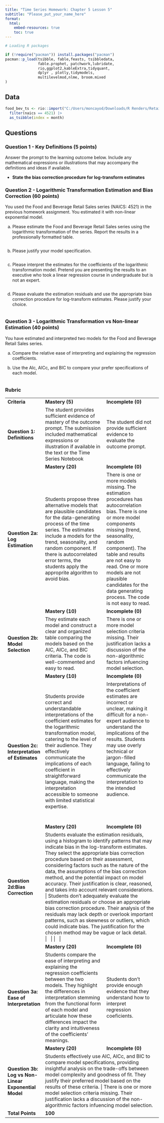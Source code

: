 ---
title: "Time Series Homework: Chapter 5 Lesson 5"
subtitle: "Please_put_your_name_here"
format: 
  html:
    embed-resources: true
    toc: true
---

```{r, echo=FALSE, message=FALSE, warning=FALSE}

# Loading R packages

if (!require("pacman")) install.packages("pacman")
pacman::p_load(tsibble, fable,feasts, tsibbledata,
               fable.prophet, patchwork,lubridate, 
               rio,ggplot2,kableExtra,tidyquant, 
               dplyr , plotly,tidymodels, 
               multilevelmod,nlme, broom.mixed
)
```

## Data

```{r, message=FALSE}


food_bev_ts <- rio::import("C:/Users/moncayod/Downloads/R Renders/Retail Data/retail_by_business_type.parquet") |>
  filter(naics == 4521) |>
  as_tsibble(index = month)

```

## Questions

### Question 1 - Key Definitions (5 points)

Answer the prompt to the learning outcome below. Include any mathematical expressions or illustrations that may accompany the definitions and ideas if available.

::: {.callout-note title="Answer" icon="false"}
-   **State the bias correction procedure for log-transform estimates** <!-- Delete this and put your answer here. -->
:::

### Question 2 - Logarithmic Transformation Estimation and Bias Correction (60 points)

You used the Food and Beverage Retail Sales series (NAICS: 4521) in the previous homework assignment. You estimated it with non-linear exponential model.

a)  Please estimate the Food and Beverage Retail Sales series using the logarithmic transformation of the series. Report the results in a professionally formatted table.

::: {.callout-note title="Answer" icon="false"}
```{r}



```
:::

b)  Please justify your model specification.

::: {.callout-note title="Answer" icon="false"}
```{r}



```

<!-- Delete this and put your answer here. The three colons mark the end of your answer. -->
:::

c)  Please interpret the estimates for the coefficients of the logarithmic transformation model. Pretend you are presenting the results to an executive who took a linear regression course in undergraduate but is not an expert.

::: {.callout-note title="Answer" icon="false"}
```{r}



```

<!-- Delete this and put your answer here. The three colons mark the end of your answer. -->
:::

d)  Please evaluate the estimation residuals and use the appropriate bias correction procedure for log-transform estimates. Please justify your choice.

::: {.callout-note title="Answer" icon="false"}
```{r}



```

<!-- Delete this and put your answer here. The three colons mark the end of your answer. -->
:::

### Question 3 - Logarithmic Transformation vs Non-linear Estimation (40 points)

You have estimated and interpreted two models for the Food and Beverage Retail Sales series.

a)  Compare the relative ease of interpreting and explaining the regression coefficients.

::: {.callout-note title="Answer" icon="false"}
<!-- Delete this and put your answer here. The three colons mark the end of your answer. -->
:::

b)  Use the AIc, AICc, and BIC to compare your prefer specifications of each model.

::: {.callout-note title="Answer" icon="false"}
```{r}



```

<!-- Delete this and put your answer here. The three colons mark the end of your answer. -->
:::

### Rubric

+-----------------------------------------------------------+-------------------------------------------------------------------------------------------------------------------------------------------------------------------------------------------------------------------------------------------------------------------------------------------------------------------------------------------------------------------------------------------------------------------------------------------------------------------+-------------------------------------------------------------------------------------------------------------------------------------------------------------------------------------------------------------------------------------------------------------------------------------------------------------------------------------------+
| **Criteria**                                              | **Mastery (5)**                                                                                                                                                                                                                                                                                                                                                                                                                                                   | **Incomplete (0)**                                                                                                                                                                                                                                                                                                                        |
+-----------------------------------------------------------+-------------------------------------------------------------------------------------------------------------------------------------------------------------------------------------------------------------------------------------------------------------------------------------------------------------------------------------------------------------------------------------------------------------------------------------------------------------------+-------------------------------------------------------------------------------------------------------------------------------------------------------------------------------------------------------------------------------------------------------------------------------------------------------------------------------------------+
| #### **Question 1: Definitions**                          | The student provides sufficient evidence of mastery of the outcome prompt. The submission included mathematical expressions or illustration if available in the text or the Time Series Notebook                                                                                                                                                                                                                                                                  | The student did not provide sufficient evidence to evaluate the outcome prompt.                                                                                                                                                                                                                                                           |
+-----------------------------------------------------------+-------------------------------------------------------------------------------------------------------------------------------------------------------------------------------------------------------------------------------------------------------------------------------------------------------------------------------------------------------------------------------------------------------------------------------------------------------------------+-------------------------------------------------------------------------------------------------------------------------------------------------------------------------------------------------------------------------------------------------------------------------------------------------------------------------------------------+
|                                                           | **Mastery (20)**                                                                                                                                                                                                                                                                                                                                                                                                                                                  | **Incomplete (0)**                                                                                                                                                                                                                                                                                                                        |
+-----------------------------------------------------------+-------------------------------------------------------------------------------------------------------------------------------------------------------------------------------------------------------------------------------------------------------------------------------------------------------------------------------------------------------------------------------------------------------------------------------------------------------------------+-------------------------------------------------------------------------------------------------------------------------------------------------------------------------------------------------------------------------------------------------------------------------------------------------------------------------------------------+
| #### **Question 2a: Log Estimation**                      | Students propose three alternative models that are plausible candidates for the data-generating process of the time series. The estimates include a models for the trend, seasonality, and random component. If there is autocorrelated error terms, the students apply the approprite algorithm to avoid bias.                                                                                                                                                   | There is one or more models missing. The estimation procedures has autocorrelation bias. There is one or more model components missing (trend, seasonality, random component). The table and results are not easy to read. One or more models are not plausible candidates for the data generating process. The code is not easy to read. |
+-----------------------------------------------------------+-------------------------------------------------------------------------------------------------------------------------------------------------------------------------------------------------------------------------------------------------------------------------------------------------------------------------------------------------------------------------------------------------------------------------------------------------------------------+-------------------------------------------------------------------------------------------------------------------------------------------------------------------------------------------------------------------------------------------------------------------------------------------------------------------------------------------+
|                                                           | **Mastery (10)**                                                                                                                                                                                                                                                                                                                                                                                                                                                  | **Incomplete (0)**                                                                                                                                                                                                                                                                                                                        |
+-----------------------------------------------------------+-------------------------------------------------------------------------------------------------------------------------------------------------------------------------------------------------------------------------------------------------------------------------------------------------------------------------------------------------------------------------------------------------------------------------------------------------------------------+-------------------------------------------------------------------------------------------------------------------------------------------------------------------------------------------------------------------------------------------------------------------------------------------------------------------------------------------+
| #### **Question 2b: Model Selection**                     | They estimate each model and construct a clear and organized table comparing the models based on the AIC, AICc, and BIC criteria. The code is well-commented and easy to read.                                                                                                                                                                                                                                                                                    | There is one or more model selection criteria missing. Their justification lacks a discussion of the non-algorithmic factors infuencing model selection.                                                                                                                                                                                  |
+-----------------------------------------------------------+-------------------------------------------------------------------------------------------------------------------------------------------------------------------------------------------------------------------------------------------------------------------------------------------------------------------------------------------------------------------------------------------------------------------------------------------------------------------+-------------------------------------------------------------------------------------------------------------------------------------------------------------------------------------------------------------------------------------------------------------------------------------------------------------------------------------------+
|                                                           | **Mastery (10)**                                                                                                                                                                                                                                                                                                                                                                                                                                                  | **Incomplete (0)**                                                                                                                                                                                                                                                                                                                        |
+-----------------------------------------------------------+-------------------------------------------------------------------------------------------------------------------------------------------------------------------------------------------------------------------------------------------------------------------------------------------------------------------------------------------------------------------------------------------------------------------------------------------------------------------+-------------------------------------------------------------------------------------------------------------------------------------------------------------------------------------------------------------------------------------------------------------------------------------------------------------------------------------------+
| #### **Question 2c: Interpretation of Estimates**         | Students provide correct and understandable interpretations of the coefficient estimates for the logarithmic transformation model, catering to the level of their audience. They effectively communicate the implications of each coefficient in straightforward language, making the interpretation accessible to someone with limited statistical expertise.                                                                                                    | Interpretations of the coefficient estimates are incorrect or unclear, making it difficult for a non-expert audience to understand the implications of the results. Students may use overly technical or jargon-filled language, failing to effectively communicate the interpretation to the intended audience.\                         |
|                                                           |                                                                                                                                                                                                                                                                                                                                                                                                                                                                   | \                                                                                                                                                                                                                                                                                                                                         |
|                                                           |                                                                                                                                                                                                                                                                                                                                                                                                                                                                   | \                                                                                                                                                                                                                                                                                                                                         |
|                                                           |                                                                                                                                                                                                                                                                                                                                                                                                                                                                   | \                                                                                                                                                                                                                                                                                                                                         |
|                                                           |                                                                                                                                                                                                                                                                                                                                                                                                                                                                   | \                                                                                                                                                                                                                                                                                                                                         |
+-----------------------------------------------------------+-------------------------------------------------------------------------------------------------------------------------------------------------------------------------------------------------------------------------------------------------------------------------------------------------------------------------------------------------------------------------------------------------------------------------------------------------------------------+-------------------------------------------------------------------------------------------------------------------------------------------------------------------------------------------------------------------------------------------------------------------------------------------------------------------------------------------+
|                                                           | **Mastery (20)**                                                                                                                                                                                                                                                                                                                                                                                                                                                  | **Incomplete (0)**                                                                                                                                                                                                                                                                                                                        |
+-----------------------------------------------------------+-------------------------------------------------------------------------------------------------------------------------------------------------------------------------------------------------------------------------------------------------------------------------------------------------------------------------------------------------------------------------------------------------------------------------------------------------------------------+-------------------------------------------------------------------------------------------------------------------------------------------------------------------------------------------------------------------------------------------------------------------------------------------------------------------------------------------+
| #### **Question 2d:Bias Correction**                      | Students evaluate the estimation residuals, using a histogram to identify patterns that may indicate bias in the log-transform estimates. They select the appropriate bias correction procedure based on their assessment, considering factors such as the nature of the data, the assumptions of the bias correction method, and the potential impact on model accuracy. Their justification is clear, reasoned, and takes into account relevant considerations.	 | Students don't adequately evaluate the estimation residuals or choose an appropriate bias correction procedure. Their analysis of the residuals may lack depth or overlook important patterns, such as skewness or outliers, which could indicate bias. The justification for the chosen method may be vague or lack detail. \            |
|                                                           |                                                                                                                                                                                                                                                                                                                                                                                                                                                                   | \                                                                                                                                                                                                                                                                                                                                         |
|                                                           |                                                                                                                                                                                                                                                                                                                                                                                                                                                                   | \                                                                                                                                                                                                                                                                                                                                         |
+-----------------------------------------------------------+-------------------------------------------------------------------------------------------------------------------------------------------------------------------------------------------------------------------------------------------------------------------------------------------------------------------------------------------------------------------------------------------------------------------------------------------------------------------+-------------------------------------------------------------------------------------------------------------------------------------------------------------------------------------------------------------------------------------------------------------------------------------------------------------------------------------------+
|                                                           | **Mastery (20)**                                                                                                                                                                                                                                                                                                                                                                                                                                                  | **Incomplete (0)**                                                                                                                                                                                                                                                                                                                        |
+-----------------------------------------------------------+-------------------------------------------------------------------------------------------------------------------------------------------------------------------------------------------------------------------------------------------------------------------------------------------------------------------------------------------------------------------------------------------------------------------------------------------------------------------+-------------------------------------------------------------------------------------------------------------------------------------------------------------------------------------------------------------------------------------------------------------------------------------------------------------------------------------------+
| #### **Question 3a: Ease of Interpretation**              | Students compare the ease of interpreting and explaining the regression coefficients between the two models. They highlight the differences in interpretation stemming from the functional form of each model and articulate how these differences impact the clarity and intuitiveness of the coefficients' meanings.                                                                                                                                            | Students don't provide enough evidence that they understand how to interpret regression coeficients.                                                                                                                                                                                                                                      |
+-----------------------------------------------------------+-------------------------------------------------------------------------------------------------------------------------------------------------------------------------------------------------------------------------------------------------------------------------------------------------------------------------------------------------------------------------------------------------------------------------------------------------------------------+-------------------------------------------------------------------------------------------------------------------------------------------------------------------------------------------------------------------------------------------------------------------------------------------------------------------------------------------+
|                                                           | **Mastery (20)**                                                                                                                                                                                                                                                                                                                                                                                                                                                  | **Incomplete (0)**                                                                                                                                                                                                                                                                                                                        |
+-----------------------------------------------------------+-------------------------------------------------------------------------------------------------------------------------------------------------------------------------------------------------------------------------------------------------------------------------------------------------------------------------------------------------------------------------------------------------------------------------------------------------------------------+-------------------------------------------------------------------------------------------------------------------------------------------------------------------------------------------------------------------------------------------------------------------------------------------------------------------------------------------+
| #### **Question 3b: Log vs Non-Linear Exponential Model** | Students effectively use AIC, AICc, and BIC to compare model specifications, providing insightful analysis on the trade-offs between model complexity and goodness of fit. They justify their preferred model based on the results of these criteria.	                                                                                                                                                                                                             | There is one or more model selection criteria missing. Their justification lacks a discussion of the non-algorithmic factors infuencing model selection.                                                                                                                                                                                  |
+-----------------------------------------------------------+-------------------------------------------------------------------------------------------------------------------------------------------------------------------------------------------------------------------------------------------------------------------------------------------------------------------------------------------------------------------------------------------------------------------------------------------------------------------+-------------------------------------------------------------------------------------------------------------------------------------------------------------------------------------------------------------------------------------------------------------------------------------------------------------------------------------------+
| **Total Points**                                          | **100**                                                                                                                                                                                                                                                                                                                                                                                                                                                           |                                                                                                                                                                                                                                                                                                                                           |
+-----------------------------------------------------------+-------------------------------------------------------------------------------------------------------------------------------------------------------------------------------------------------------------------------------------------------------------------------------------------------------------------------------------------------------------------------------------------------------------------------------------------------------------------+-------------------------------------------------------------------------------------------------------------------------------------------------------------------------------------------------------------------------------------------------------------------------------------------------------------------------------------------+
